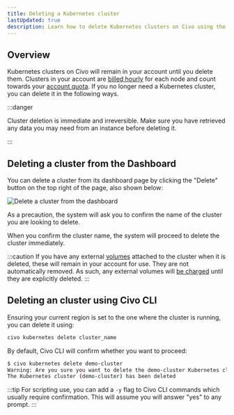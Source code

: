 ```yaml
---
title: Deleting a Kubernetes cluster
lastUpdated: true
description: Learn how to delete Kubernetes clusters on Civo using the Civo Dashboard or Civo CLI to avoid dangerous billing errors and irreversible data loss.
---
```



## Overview

Kubernetes clusters on Civo will remain in your account until you delete them. Clusters in your account are [billed hourly](/account/billing/) for each node and count towards your [account quota](/account/quota/). If you no longer need a Kubernetes cluster, you can delete it in the following ways.

:::danger

Cluster deletion is immediate and irreversible. Make sure you have retrieved any data you may need from an instance before deleting it.

:::

<Tabs groupId="delete-cluster">
<TabItem value="dashboard" label="Dashboard">

## Deleting a cluster from the Dashboard

You can delete a cluster from its dashboard page by clicking the "Delete" button on the top right of the page, also shown below:

![Delete a cluster from the dashboard](images/dashboard-delete-cluster.png)

As a precaution, the system will ask you to confirm the name of the cluster you are looking to delete.

When you confirm the cluster name, the system will proceed to delete the cluster immediately.

:::caution
If you have any external [volumes](kubernetes-volumes) attached to the cluster when it is deleted, these will remain in your account for use. They are not automatically removed. As such, any external volumes will [be charged](/account/billing/) until they are explicitly deleted.
:::
</TabItem>

<TabItem value="cli" label="Civo CLI">

## Deleting an cluster using Civo CLI

Ensuring your current region is set to the one where the cluster is running, you can delete it using:

```bash
civo kubernetes delete cluster_name
```

By default, Civo CLI will confirm whether you want to proceed:

```bash
$ civo kubernetes delete demo-cluster
Warning: Are you sure you want to delete the demo-cluster Kubernetes cluster (y/N) ? y
The Kubernetes cluster (demo-cluster) has been deleted
```

:::tip
For scripting use, you can add a `-y` flag to Civo CLI commands which usually require confirmation. This will assume you will answer "yes" to any prompt.
:::

</TabItem>
</Tabs>
